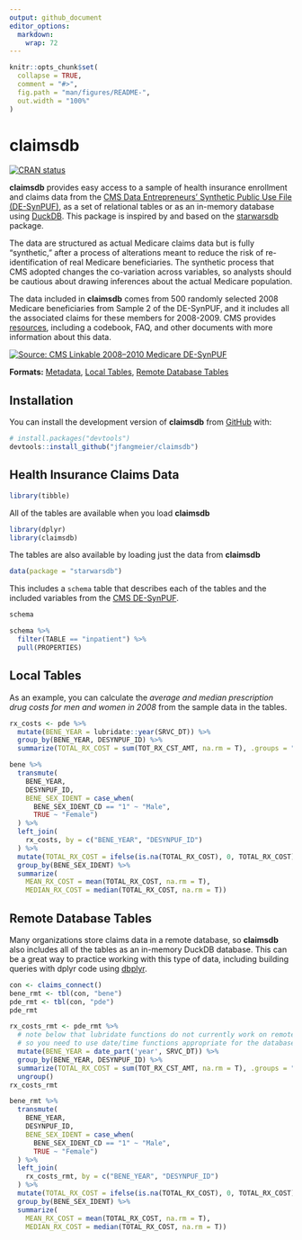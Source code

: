 ```yaml
---
output: github_document
editor_options: 
  markdown: 
    wrap: 72
---
```


<!-- README.md is generated from README.Rmd. Please edit that file -->

```r
knitr::opts_chunk$set(
  collapse = TRUE,
  comment = "#>",
  fig.path = "man/figures/README-",
  out.width = "100%"
)
```

# claimsdb

<!-- badges: start -->

[![CRAN
status](https://www.r-pkg.org/badges/version/claimsdb)](https://CRAN.R-project.org/package=claimsdb)

<!-- badges: end -->

**claimsdb** provides easy access to a sample of health insurance
enrollment and claims data from the [CMS Data Entrepreneurs' Synthetic
Public Use File
(DE-SynPUF)](https://www.cms.gov/Research-Statistics-Data-and-Systems/Downloadable-Public-Use-Files/SynPUFs/DE_Syn_PUF),
as a set of relational tables or as an in-memory database using
[DuckDB](https://duckdb.org). This package is inspired by and based on
the [starwarsdb](https://github.com/gadenbuie/starwarsdb) package.

The data are structured as actual Medicare claims data but is fully
"synthetic," after a process of alterations meant to reduce the risk of
re-identification of real Medicare beneficiaries. The synthetic process
that CMS adopted changes the co-variation across variables, so analysts
should be cautious about drawing inferences about the actual Medicare
population.

The data included in **claimsdb** comes from 500 randomly selected 2008
Medicare beneficiaries from Sample 2 of the DE-SynPUF, and it includes
all the associated claims for these members for 2008-2009. CMS provides
[resources](https://www.cms.gov/Research-Statistics-Data-and-Systems/Downloadable-Public-Use-Files/SynPUFs/DESample02),
including a codebook, FAQ, and other documents with more information
about this data.

[![Source: CMS Linkable 2008–2010 Medicare
DE-SynPUF](man/figures/README-diagram.PNG "Source: CMS Linkable 2008–2010 Medicare DE-SynPUF")](https://www.cms.gov/Research-Statistics-Data-and-Systems/Downloadable-Public-Use-Files/SynPUFs/Downloads/SynPUF_DUG.pdf)

**Formats:** [Metadata](#health-insurance-claims-data), [Local
Tables](#local-tables), [Remote Database
Tables](#remote-database-tables)

## Installation

You can install the development version of **claimsdb** from
[GitHub](https://github.com/) with:

``` r
# install.packages("devtools")
devtools::install_github("jfangmeier/claimsdb")
```

## Health Insurance Claims Data

```r
library(tibble)
```

All of the tables are available when you load **claimsdb**

```r
library(dplyr)
library(claimsdb)
```

The tables are also available by loading just the data from **claimsdb**

```r
data(package = "starwarsdb")
```

This includes a `schema` table that describes each of the tables and the
included variables from the [CMS
DE-SynPUF](https://www.cms.gov/Research-Statistics-Data-and-Systems/Downloadable-Public-Use-Files/SynPUFs/DE_Syn_PUF).

```r
schema
```

```r
schema %>% 
  filter(TABLE == "inpatient") %>% 
  pull(PROPERTIES)
```

## Local Tables

As an example, you can calculate the *average and median prescription
drug costs for men and women in 2008* from the sample data in the
tables.

```r
rx_costs <- pde %>% 
  mutate(BENE_YEAR = lubridate::year(SRVC_DT)) %>%  
  group_by(BENE_YEAR, DESYNPUF_ID) %>% 
  summarize(TOTAL_RX_COST = sum(TOT_RX_CST_AMT, na.rm = T), .groups = "drop")

bene %>% 
  transmute(
    BENE_YEAR,
    DESYNPUF_ID,
    BENE_SEX_IDENT = case_when(
      BENE_SEX_IDENT_CD == "1" ~ "Male",
      TRUE ~ "Female")
  ) %>% 
  left_join(
    rx_costs, by = c("BENE_YEAR", "DESYNPUF_ID")
  ) %>% 
  mutate(TOTAL_RX_COST = ifelse(is.na(TOTAL_RX_COST), 0, TOTAL_RX_COST)) %>% 
  group_by(BENE_SEX_IDENT) %>% 
  summarize(
    MEAN_RX_COST = mean(TOTAL_RX_COST, na.rm = T),
    MEDIAN_RX_COST = median(TOTAL_RX_COST, na.rm = T))
```

## Remote Database Tables

Many organizations store claims data in a remote database, so
**claimsdb** also includes all of the tables as an in-memory DuckDB
database. This can be a great way to practice working with this type of
data, including building queries with dplyr code using
[dbplyr](https://dbplyr.tidyverse.org/).

```r
con <- claims_connect()
bene_rmt <- tbl(con, "bene")
pde_rmt <- tbl(con, "pde")
pde_rmt

rx_costs_rmt <- pde_rmt %>% 
  # note below that lubridate functions do not currently work on remote databases,
  # so you need to use date/time functions appropriate for the database.
  mutate(BENE_YEAR = date_part('year', SRVC_DT)) %>%  
  group_by(BENE_YEAR, DESYNPUF_ID) %>% 
  summarize(TOTAL_RX_COST = sum(TOT_RX_CST_AMT, na.rm = T), .groups = "drop") %>% 
  ungroup()
rx_costs_rmt

bene_rmt %>% 
  transmute(
    BENE_YEAR,
    DESYNPUF_ID,
    BENE_SEX_IDENT = case_when(
      BENE_SEX_IDENT_CD == "1" ~ "Male",
      TRUE ~ "Female")
  ) %>% 
  left_join(
    rx_costs_rmt, by = c("BENE_YEAR", "DESYNPUF_ID")
  ) %>% 
  mutate(TOTAL_RX_COST = ifelse(is.na(TOTAL_RX_COST), 0, TOTAL_RX_COST)) %>% 
  group_by(BENE_SEX_IDENT) %>% 
  summarize(
    MEAN_RX_COST = mean(TOTAL_RX_COST, na.rm = T),
    MEDIAN_RX_COST = median(TOTAL_RX_COST, na.rm = T))
```
